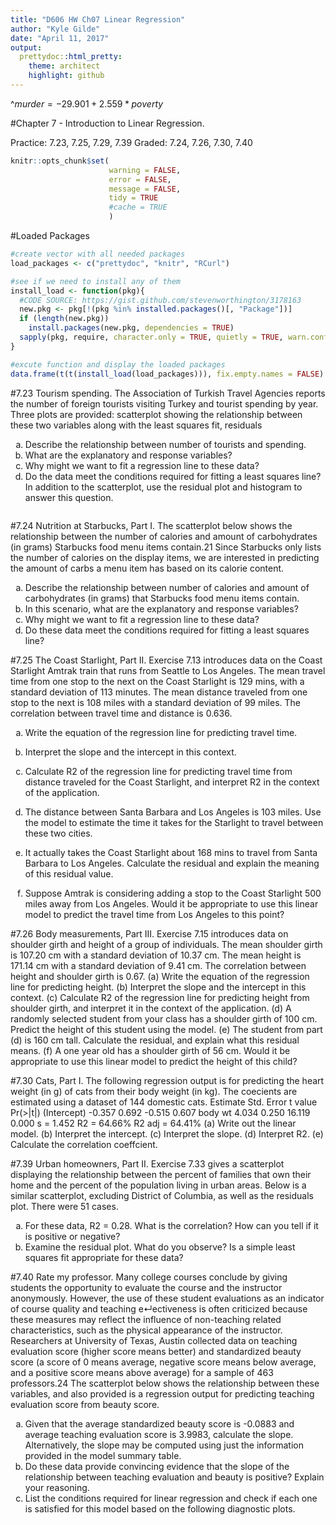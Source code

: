 ```yaml
---
title: "D606 HW Ch07 Linear Regression"
author: "Kyle Gilde"
date: "April 11, 2017"
output: 
  prettydoc::html_pretty:
    theme: architect
    highlight: github
---
```

$\^{murder} = -29.901 + 2.559 * poverty$

#Chapter 7 - Introduction to Linear Regression.

Practice: 7.23, 7.25, 7.29, 7.39
Graded: 7.24, 7.26, 7.30, 7.40

```r
knitr::opts_chunk$set(
                      warning = FALSE, 
                      error = FALSE,
                      message = FALSE,
                      tidy = TRUE
                      #cache = TRUE
                      )
```


#Loaded Packages
```r
#create vector with all needed packages
load_packages <- c("prettydoc", "knitr", "RCurl")

#see if we need to install any of them
install_load <- function(pkg){
  #CODE SOURCE: https://gist.github.com/stevenworthington/3178163
  new.pkg <- pkg[!(pkg %in% installed.packages()[, "Package"])]
  if (length(new.pkg)) 
    install.packages(new.pkg, dependencies = TRUE)
  sapply(pkg, require, character.only = TRUE, quietly = TRUE, warn.conflicts = FALSE)
}

#excute function and display the loaded packages
data.frame(t(t(install_load(load_packages))), fix.empty.names = FALSE)
```

#7.23 Tourism spending. 
The Association of Turkish Travel Agencies reports the number of
foreign tourists visiting Turkey and tourist spending by year. Three plots are provided: scatterplot showing the relationship between these two variables along with the least squares fit, residuals

(a) Describe the relationship between number of tourists and spending.
(b) What are the explanatory and response variables?
(c) Why might we want to fit a regression line to these data?
(d) Do the data meet the conditions required for fitting a least squares line? In addition to the
scatterplot, use the residual plot and histogram to answer this question.



```r

```

#7.24 Nutrition at Starbucks, Part I. 
The scatterplot below shows the relationship between
the number of calories and amount of carbohydrates (in grams) Starbucks food menu items contain.21
Since Starbucks only lists the number of calories on the display items, we are interested in
predicting the amount of carbs a menu item has based on its calorie content.



(a) Describe the relationship between number of calories and amount of carbohydrates (in grams)
that Starbucks food menu items contain.
(b) In this scenario, what are the explanatory and response variables?
(c) Why might we want to fit a regression line to these data?
(d) Do these data meet the conditions required for fitting a least squares line?

#7.25 The Coast Starlight, Part II. 
Exercise 7.13 introduces data on the Coast Starlight Amtrak train that runs from Seattle to Los Angeles. The mean travel time from one stop to the
next on the Coast Starlight is 129 mins, with a standard deviation of 113 minutes. The mean distance traveled from one stop to the next is 108 miles with a standard deviation of 99 miles. The correlation between travel time and distance is 0.636.

(a) Write the equation of the regression line for predicting travel time.
(b) Interpret the slope and the intercept in this context.
(c) Calculate R2 of the regression line for predicting travel time from distance traveled for the Coast Starlight, and interpret R2 in the context of the application.
(d) The distance between Santa Barbara and Los Angeles is 103 miles. Use the model to estimate the time it takes for the Starlight to travel between these two cities.
(e) It actually takes the Coast Starlight about 168 mins to travel from Santa Barbara to Los Angeles. Calculate the residual and explain the meaning of this residual value.

(f) Suppose Amtrak is considering adding a stop to the Coast Starlight 500 miles away from Los Angeles. Would it be appropriate to use this linear model to predict the travel time from Los Angeles to this point?


#7.26 Body measurements, Part III. 
Exercise 7.15 introduces data on shoulder girth and
height of a group of individuals. The mean shoulder girth is 107.20 cm with a standard deviation
of 10.37 cm. The mean height is 171.14 cm with a standard deviation of 9.41 cm. The correlation between height and shoulder girth is 0.67.
(a) Write the equation of the regression line for predicting height.
(b) Interpret the slope and the intercept in this context.
(c) Calculate R2 of the regression line for predicting height from shoulder girth, and interpret it in the context of the application.
(d) A randomly selected student from your class has a shoulder girth of 100 cm. Predict the height of this student using the model.
(e) The student from part (d) is 160 cm tall. Calculate the residual, and explain what this residual means.
(f) A one year old has a shoulder girth of 56 cm. Would it be appropriate to use this linear model to predict the height of this child?



#7.30 Cats, Part I. 
The following regression output is for predicting the heart weight (in g) of cats
from their body weight (in kg). The coecients
are estimated using a dataset of 144 domestic cats.
Estimate Std. Error t value Pr(>|t|)
(Intercept) -0.357 0.692 -0.515 0.607
body wt 4.034 0.250 16.119 0.000
s = 1.452 R2 = 64.66% R2
adj = 64.41%
(a) Write out the linear model.
(b) Interpret the intercept.
(c) Interpret the slope.
(d) Interpret R2.
(e) Calculate the correlation coeffcient.

#7.39 Urban homeowners, Part II.
Exercise 7.33 gives a scatterplot displaying the relationship between the percent of families that own their home and the percent of the population living in urban areas. Below is a similar scatterplot, excluding District
of Columbia, as well as the residuals plot. There were 51 cases.

(a) For these data, R2 = 0.28. What is the correlation? How can you tell if it is positive or negative?
(b) Examine the residual plot. What do you observe? Is a simple least squares fit appropriate for these data? 

#7.40 Rate my professor. 
Many college courses conclude by giving students the opportunity
to evaluate the course and the instructor anonymously. However, the use of these student evaluations
as an indicator of course quality and teaching e↵ectiveness is often criticized because these
measures may reflect the influence of non-teaching related characteristics, such as the physical appearance
of the instructor. Researchers at University of Texas, Austin collected data on teaching
evaluation score (higher score means better) and standardized beauty score (a score of 0 means
average, negative score means below average, and a positive score means above average) for a sample of 463 professors.24 The scatterplot below shows the relationship between these variables,
and also provided is a regression output for predicting teaching evaluation score from beauty score.


(a) Given that the average standardized beauty score is -0.0883 and average teaching evaluation score is 3.9983, calculate the slope. Alternatively, the slope may be computed using just the information provided in the model summary table.
(b) Do these data provide convincing evidence that the slope of the relationship between teaching evaluation and beauty is positive? Explain your reasoning.
(c) List the conditions required for linear regression and check if each one is satisfied for this model based on the following diagnostic plots.
